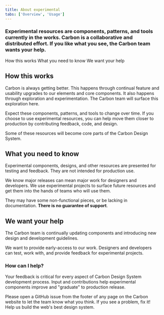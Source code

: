 ```yaml
---
title: About experimental
tabs: ['Overview', 'Usage']
---
```


### Experimental resources are components, patterns, and tools currently in the works. Carbon is a collaborative and distributed effort. If you like what you see, the Carbon team wants your help.

<AnchorLinks>

<AnchorLink>How this works</AnchorLink>
<AnchorLink>What you need to know</AnchorLink>
<AnchorLink>We want your help</AnchorLink>

</AnchorLinks>

## How this works

Carbon is always getting better. This happens through continual feature and usability upgrades to our elements and core components. It also happens through exploration and experimentation. The Carbon team will surface this exploration here. 

Expect these components, patterns, and tools to change over time. If you choose to use experimental resources, you can help move them closer to production by contributing feedback, code, and design.

Some of these resources will become core parts of the Carbon Design System.


## What you need to know

Experimental components, designs, and other resources are presented for testing and feedback. They are not intended for production use.

We know major releases can mean major work for designers and developers. We use experimental projects to surface future resources and get them into the hands of teams who will use them. 

They may have some non-functional pieces, or be lacking in documentation. **There is no guarantee of support**.

## We want your help

The Carbon team is continually updating components and introducing new design and development guidelines.  

We want to provide early-access to our work. Designers and developers can test, work with, and provide feedback for experimental projects.

### How can I help?

Your feedback is critical for every aspect of Carbon Design System development process. Input and contributions help experimental components improve and "graduate" to production release. 

Please open a GitHub issue from the footer of any page on the Carbon website to let the team know what you think. If you see a problem, fix it! Help us build the web's best design system.